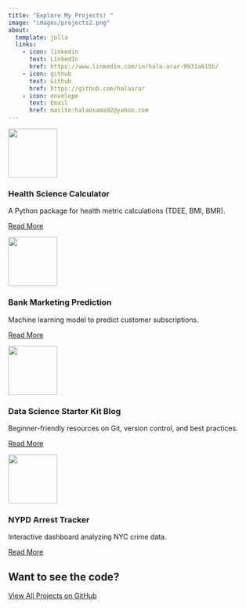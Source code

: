 ```yaml
---
title: "Explore My Projects! "
image: "images/projects2.png"
about:
  template: jolla
  links:
    - icon: linkedin
      text: LinkedIn
      href: https://www.linkedin.com/in/hala-arar-9931a615b/
    - icon: github
      text: Github
      href: https://github.com/halaarar
    - icon: envelope
      text: Email
      href: mailto:halaosama92@yahoo.com
---
```



:::{.grid-container}
<div class="grid-item">
  <img src="images/med.png" width="100px">
  <h3>Health Science Calculator</h3>
  <p>A Python package for health metric calculations (TDEE, BMI, BMR).</p>
  <a href="projects/health_science_calculator.qmd" class="btn btn-outline-dark">Read More</a>
</div>

<div class="grid-item">
  <img src="images/bank.png" width="100px">
  <h3>Bank Marketing Prediction</h3>
  <p>Machine learning model to predict customer subscriptions.</p>
  <a href="projects/bank_marketing_predictions.qmd" class="btn btn-outline-dark">Read More</a>
</div>


<div class="grid-item">
  <img src="images/blog.png" width="100px">
  <h3>Data Science Starter Kit Blog</h3>
  <p>Beginner-friendly resources on Git, version control, and best practices.</p>
  <a href="projects/data_science_starter_kit.qmd" class="btn btn-outline-dark">Read More</a>
</div>

<div class="grid-item">
  <img src="images/nypd.jpg" width="100px">
  <h3>NYPD Arrest Tracker</h3>
  <p>Interactive dashboard analyzing NYC crime data.</p>
  <a href="projects/nyc_arrest_dashboard.qmd" class="btn btn-outline-dark">Read More</a>
</div>
:::


<div class="center-content">
  
# Want to see the code?

[View All Projects on GitHub](https://github.com/halaarar){.btn .btn-outline-dark}

</div>
